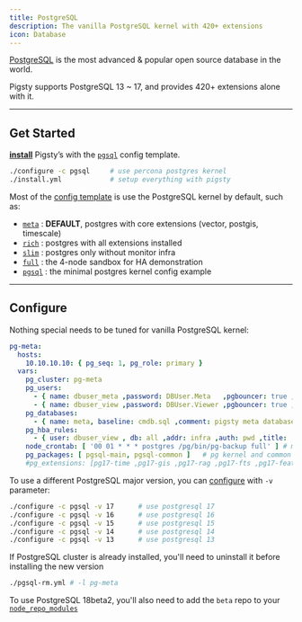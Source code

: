 ```yaml
---
title: PostgreSQL
description: The vanilla PostgreSQL kernel with 420+ extensions
icon: Database
---
```


[PostgreSQL](https://www.postgresql.org/) is the most advanced & popular open source database in the world.

Pigsty supports PostgreSQL 13 ~ 17, and provides 420+ extensions alone with it.


------

## Get Started

[**install**](/install/start) Pigsty’s with the [`pgsql`](https://github.com/pgsty/pigsty/blob/main/conf/pgsql.yml) config template.

```bash
./configure -c pgsql     # use percona postgres kernel
./install.yml            # setup everything with pigsty
```

Most of the [config template](/config/template) is use the PostgreSQL kernel by default, such as:

- [`meta`](https://github.com/pgsty/pigsty/blob/main/conf/meta.yml) : **DEFAULT**, postgres with core extensions (vector, postgis, timescale)
- [`rich`](https://github.com/pgsty/pigsty/blob/main/conf/rich.yml) : postgres with all extensions installed
- [`slim`](https://github.com/pgsty/pigsty/blob/main/conf/slim.yml) : postgres only without monitor infra
- [`full`](https://github.com/pgsty/pigsty/blob/main/conf/full.yml) : the 4-node sandbox for HA demonstration
- [`pgsql`](https://github.com/pgsty/pigsty/blob/main/conf/pgsql.yml) : the minimal postgres kernel config example

------

## Configure

Nothing special needs to be tuned for vanilla PostgreSQL kernel:

```yaml
pg-meta:
  hosts:
    10.10.10.10: { pg_seq: 1, pg_role: primary }
  vars:
    pg_cluster: pg-meta
    pg_users:
      - { name: dbuser_meta ,password: DBUser.Meta   ,pgbouncer: true ,roles: [dbrole_admin   ] ,comment: pigsty admin user }
      - { name: dbuser_view ,password: DBUser.Viewer ,pgbouncer: true ,roles: [dbrole_readonly] ,comment: read-only viewer  }
    pg_databases:
      - { name: meta, baseline: cmdb.sql ,comment: pigsty meta database ,schemas: [pigsty] ,extensions: [ vector ]}
    pg_hba_rules:
      - { user: dbuser_view , db: all ,addr: infra ,auth: pwd ,title: 'allow grafana dashboard access cmdb from infra nodes' }
    node_crontab: [ '00 01 * * * postgres /pg/bin/pg-backup full' ] # make a full backup every 1am
    pg_packages: [ pgsql-main, pgsql-common ]   # pg kernel and common utils
    #pg_extensions: [pg17-time ,pg17-gis ,pg17-rag ,pg17-fts ,pg17-feat ,pg17-lang ,pg17-type ,pg17-util ,pg17-func ,pg17-admin ,pg17-stat ,pg17-sec ,pg17-fdw ,pg17-sim ,pg17-etl ,pg17-olap]
```

To use a different PostgreSQL major version, you can [configure](/config/configure) with `-v` parameter:

```bash
./configure -c pgsql -v 17      # use postgresql 17
./configure -c pgsql -v 16      # use postgresql 16
./configure -c pgsql -v 15      # use postgresql 15
./configure -c pgsql -v 14      # use postgresql 14
./configure -c pgsql -v 13      # use postgresql 13
```

If PostgreSQL cluster is already installed, you'll need to uninstall it before installing the new version

```bash
./pgsql-rm.yml # -l pg-meta
```

To use PostgreSQL 18beta2, you'll also need to add the `beta` repo to your [`node_repo_modules`](/node/param/#node_repo_modules)
